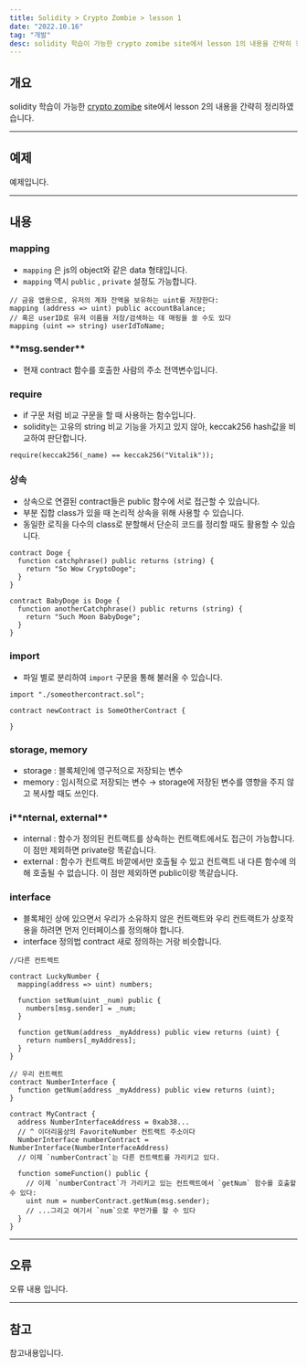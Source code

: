 ```yaml
---
title: Solidity > Crypto Zombie > lesson 1
date: "2022.10.16"
tag: "개발"
desc: solidity 학습이 가능한 crypto zomibe site에서 lesson 1의 내용을 간략히 정리하였습니다.
---
```


## 개요

solidity 학습이 가능한 [crypto zomibe](https://cryptozombies.io/ko/) site에서 lesson 2의 내용을 간략히 정리하였습니다.

---

## 예제

예제입니다.

---

## 내용

### mapping

- `mapping` 은 js의 object와 같은 data 형태입니다.
- `mapping` 역시 `public` , `private` 설정도 가능합니다.

```solidity
// 금융 앱용으로, 유저의 계좌 잔액을 보유하는 uint를 저장한다:
mapping (address => uint) public accountBalance;
// 혹은 userID로 유저 이름을 저장/검색하는 데 매핑을 쓸 수도 있다
mapping (uint => string) userIdToName;
```

### \***\*msg.sender\*\***

- 현재 contract 함수를 호출한 사람의 주소 전역변수입니다.

### require

- if 구문 처럼 비교 구문을 할 때 사용하는 함수입니다.
- solidity는 고유의 string 비교 기능을 가지고 있지 않아, keccak256 hash값을 비교하여 판단합니다.

```solidity
require(keccak256(_name) == keccak256("Vitalik"));
```

### 상속

- 상속으로 연결된 contract들은 public 함수에 서로 접근할 수 있습니다.
- 부분 집합 class가 있을 때 논리적 상속을 위해 사용할 수 있습니다.
- 동일한 로직을 다수의 class로 분할해서 단순히 코드를 정리할 때도 활용할 수 있습니다.

```solidity
contract Doge {
  function catchphrase() public returns (string) {
    return "So Wow CryptoDoge";
  }
}

contract BabyDoge is Doge {
  function anotherCatchphrase() public returns (string) {
    return "Such Moon BabyDoge";
  }
}
```

### import

- 파일 별로 분리하여 `import` 구문을 통해 불러올 수 있습니다.

```tsx
import "./someothercontract.sol";

contract newContract is SomeOtherContract {

}
```

### storage, memory

- storage : 블록체인에 영구적으로 저장되는 변수
- memory : 임시적으로 저장되는 변수 → storage에 저장된 변수를 영향을 주지 않고 복사할 때도 쓰인다.

### i\***\*nternal, external\*\***

- internal : 함수가 정의된 컨트랙트를 상속하는 컨트랙트에서도 접근이 가능합니다. 이 점만 제외하면 private랑 똑같습니다.
- external : 함수가 컨트랙트 바깥에서만 호출될 수 있고 컨트랙트 내 다른 함수에 의해 호출될 수 없습니다. 이 점만 제외하면 public이랑 똑같습니다.

### interface

- 블록체인 상에 있으면서 우리가 소유하지 않은 컨트랙트와 우리 컨트랙트가 상호작용을 하려면 먼저 인터페이스를 정의해야 합니다.
- interface 정의법 contract 새로 정의하는 거랑 비슷합니다.

```solidity
//다른 컨트렉트

contract LuckyNumber {
  mapping(address => uint) numbers;

  function setNum(uint _num) public {
    numbers[msg.sender] = _num;
  }

  function getNum(address _myAddress) public view returns (uint) {
    return numbers[_myAddress];
  }
}

// 우리 컨트랙트
contract NumberInterface {
  function getNum(address _myAddress) public view returns (uint);
}

contract MyContract {
  address NumberInterfaceAddress = 0xab38...
  // ^ 이더리움상의 FavoriteNumber 컨트랙트 주소이다
  NumberInterface numberContract = NumberInterface(NumberInterfaceAddress)
  // 이제 `numberContract`는 다른 컨트랙트를 가리키고 있다.

  function someFunction() public {
    // 이제 `numberContract`가 가리키고 있는 컨트랙트에서 `getNum` 함수를 호출할 수 있다:
    uint num = numberContract.getNum(msg.sender);
    // ...그리고 여기서 `num`으로 무언가를 할 수 있다
  }
}
```

---

## 오류

오류 내용 입니다.

---

## 참고

참고내용입니다.
